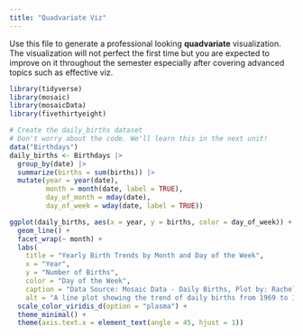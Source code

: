 ```yaml
---
title: "Quadvariate Viz"
---
```


Use this file to generate a professional looking **quadvariate** visualization.  The visualization will not perfect the first time but you are expected to improve on it throughout the semester especially after covering advanced topics such as effective viz.


```r
library(tidyverse)
library(mosaic)
library(mosaicData)
library(fivethirtyeight)
```

```r
# Create the daily_births dataset
# Don't worry about the code. We'll learn this in the next unit!
data("Birthdays")
daily_births <- Birthdays |> 
  group_by(date) |> 
  summarize(births = sum(births)) |> 
  mutate(year = year(date), 
         month = month(date, label = TRUE),
         day_of_month = mday(date),
         day_of_week = wday(date, label = TRUE))
```

```r
ggplot(daily_births, aes(x = year, y = births, color = day_of_week)) +
  geom_line() +
  facet_wrap(~ month) + 
  labs(
    title = "Yearly Birth Trends by Month and Day of the Week",
    x = "Year",
    y = "Number of Births",
    color = "Day of the Week",
    caption = "Data Source: Mosaic Data - Daily Births, Plot by: Rachel Kelly, 3/12/2025",
    alt = "A line plot showing the trend of daily births from 1969 to 1988, faceted by month. Each line represents a different day of the week, showing variations in births across different days.") +
  scale_color_viridis_d(option = "plasma") +
  theme_minimal() +
  theme(axis.text.x = element_text(angle = 45, hjust = 1))
```



